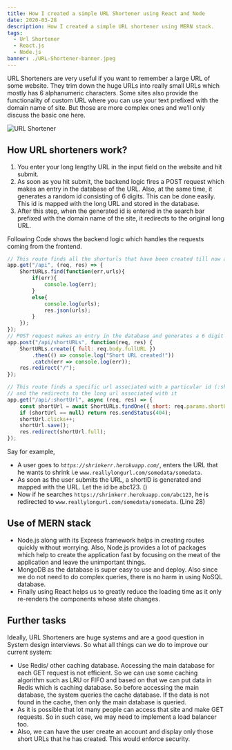 ```yaml
---
title: How I created a simple URL Shortener using React and Node
date: 2020-03-28
description: How I created a simple URL shortener using MERN stack.
tags:
  - Url Shortener
  - React.js
  - Node.js
banner: ./URL-Shortener-banner.jpeg
---
```

URL Shorteners are very useful if you want to remember a large URL of some website. They trim down the huge URLs into really small URLs which mostly has 6 alphanumeric characters. Some sites also provide the functionality of custom URL where you can use your text prefixed with the domain name of site. But those are more complex ones and we’ll only discuss the basic one here.

![URL Shortener](./URL-Shortener-banner.jpeg)

## How URL shorteners work?

1.  You enter your long lengthy URL in the input field on the website and hit submit.
2.  As soon as you hit submit, the backend logic fires a POST request which makes an entry in the database of the URL. Also, at the same time, it generates a random id consisting of 6 digits. This can be done easily. This id is mapped with the long URL and stored in the database. 
3. After this step, when the generated id is entered in the search bar prefixed with the domain name of the site, it redirects to the original long URL.

Following Code shows the backend logic which handles the requests coming from the frontend.

```jsx:title=server.js {3,15,23,24,28}
// This route finds all the shorturls that have been created till now and displays them in a tabular form
app.get("/api", (req, res) => {
	ShortURLs.find(function(err,urls){
		if(err){
			console.log(err);
		}
		else{
			console.log(urls);
			res.json(urls);
		}
	});
});
// POST request makes an entry in the database and generates a 6 digit id
app.post("/api/shortURLs", function(req, res) {
	ShortURLs.create({ full: req.body.fullURL })
		.then(() => console.log("Short URL created!"))
		.catch(err => console.log(err));
	res.redirect("/");
});

// This route finds a specific url associated with a particular id (:shortUrl)
// and the redirects to the long url associated with it
app.get("/api/:shortUrl", async (req, res) => {
	const shortUrl = await ShortURLs.findOne({ short: req.params.shortUrl });
	if (shortUrl == null) return res.sendStatus(404);
	shortUrl.clicks++;
	shortUrl.save();
	res.redirect(shortUrl.full);
});

```
Say for example, 
 - A user goes to *`https://shrinkerr.herokuapp.com/`*, enters the URL that he wants to shrink i.e `www.reallylongurl.com/somedata/somedata`.
 - As soon as the user submits the URL, a shortID is generated and mapped with the URL. Let the id be abc123. ()
 - Now if he searches `https://shrinkerr.herokuapp.com/abc123`, he is redirected to `www.reallylongurl.com/somedata/somedata`. (Line 28)


## Use of MERN stack
-   Node.js along with its Express framework helps in creating routes quickly without worrying. Also, Node.js provides a lot of packages which help to create the application fast by focusing on the meat of the application and leave the unimportant things.
-   MongoDB as the database is super easy to use and deploy. Also since we do not need to do complex queries, there is no harm in using NoSQL database.
-   Finally using React helps us to greatly reduce the loading time as it only re-renders the components whose state changes.

## Further tasks

Ideally, URL Shorteners are huge systems and are a good question in System design interviews. So what all things can we do to improve our current system:

-   Use Redis/ other caching database. Accessing the main database for each GET request is not efficient. So we can use some caching algorithm such as LRU or FIFO and based on that we can put data in Redis which is caching database. So before accessing the main database, the system queries the cache database. If the data is not found in the cache, then only the main database is queried.
-   As it is possible that lot many people can access that site and make GET requests. So in such case, we may need to implement a load balancer too.
-   Also, we can have the user create an account and display only those short URLs that he has created. This would enforce security.
